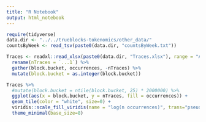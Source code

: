 ```yaml
---
title: "R Notebook"
output: html_notebook
---
```


```r
require(tidyverse)
data.dir <- "../../trueblocks-tokenomics/other_data/"
countsByWeek <- read_tsv(paste0(data.dir, "countsByWeek.txt"))
```

```r
Traces <- readxl::read_xlsx(paste0(data.dir, "Traces.xlsx"), range = "A5:CW255") %>%
  rename(nTraces = `...1`) %>%
  gather(block.bucket, occurrences, -nTraces) %>%
  mutate(block.bucket = as.integer(block.bucket))

Traces %>%
  #mutate(block.bucket = ntile(block.bucket, 25) * 2000000) %>%
  ggplot(aes(x = block.bucket, y = nTraces, fill = occurrences)) +
  geom_tile(color = "white", size=0) + 
  viridis::scale_fill_viridis(name = "log(n occurrences)", trans="pseudo_log", option = "A") +
  theme_minimal(base_size=8)
```

